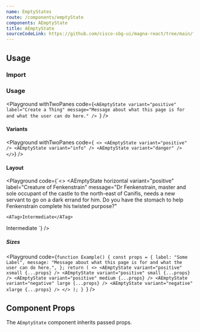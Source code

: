```yaml
---
name: EmptyStates
route: /components/emptyState
components: AEmptyState
title: AEmptyState
sourceCodeLink: https://github.com/cisco-sbg-ui/magna-react/tree/main/framework/components/AEmptyState
---
```


## Usage

### Import

<ComponentImport components="AEmptyState" />

### Usage

<Playground
  withTwoPanes
  code={`<AEmptyState
  variant="positive"
  label="Create a Thing"
  message="Message about what this page is for and what the user can do here."
/>
`}
/>

#### Variants

<Playground
  withTwoPanes
  code={`
<>
  <AEmptyState variant="positive" />
  <AEmptyState variant="info" />
  <AEmptyState variant="danger" />
</>`}
/>

#### Layout

<Playground
  code={`<>
  <AEmptyState
    horizontal
    variant="positive"
    label="Creature of Fenkenstrain"
    message="Dr Fenkenstrain, master and sole occupant of the castle to the north-east of Canifis, needs a new servant to go on a dark errand for him. Do you have the stomach to help Fenkenstrain complete his twisted purpose?"
  >
    <ATag>Intermediate</ATag>
  </AEmptyState>
  <AEmptyState
    horizontal
    large
    variant="positive"
    label="Creature of Fenkenstrain"
    message="Dr Fenkenstrain, master and sole occupant of the castle to the north-east of Canifis, needs a new servant to go on a dark errand for him. Do you have the stomach to help Fenkenstrain complete his twisted purpose?"
  >
    <ATag>Intermediate</ATag>
  </AEmptyState>
</>
`}
/>

##### Sizes

<Playground
  code={`function Example() {
  const props = {
    label: "Some Label",
    message:
      "Message about what this page is for and what the user can do here.",
  };
  return (
    <>
      <AEmptyState variant="positive" xsmall {...props} />
      <AEmptyState variant="positive" small {...props} />
      <AEmptyState variant="positive" medium {...props} />
      <AEmptyState variant="negative" large {...props} />
      <AEmptyState variant="negative" xlarge {...props} />
    </>
  );
}
  `}
/>

## Component Props

The `AEmptyState` component inherits passed props.

<Props of="AEmptyState" />
